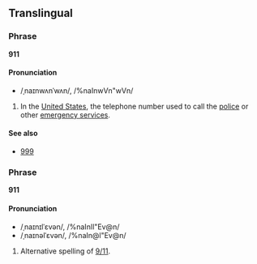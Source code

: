 ==Translingual==
===Phrase===<!--part of speech?-->
'''911'''

====Pronunciation====
*/ˌnaɪnwʌnˈwʌn/, /%naInwVn"wVn/

#In the [[United States]], the telephone number used to call the [[police]] or other [[emergency service]]s.

====See also====
*[[999]]<!--UK equivalent-->

===Phrase===<!--part of speech?-->
'''911'''

====Pronunciation====
*/ˌnaɪnɪlˈɛvən/, /%naInIl"Ev@n/
*/ˌnaɪnəlˈɛvən/, /%naIn@l"Ev@n/

#Alternative spelling of [[9/11]].<!--an entry already exists for this-->
<!--
#(Pronounced '''nine - eleven''') September 11th 2001, the day in which [[terrorist]] [[suicide bomber]]s [[hijack]]ed United States [[airliner]]s to attack [[New York]] and [[Washington]], resulting in massive casualties.
-->